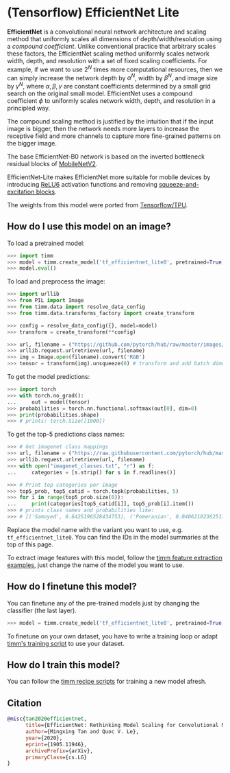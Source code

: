 # (Tensorflow) EfficientNet Lite

**EfficientNet** is a convolutional neural network architecture and scaling method that uniformly scales all dimensions of depth/width/resolution using a *compound coefficient*. Unlike conventional practice that arbitrary scales  these factors, the EfficientNet scaling method uniformly scales network width, depth, and resolution with a set of fixed scaling coefficients. For example, if we want to use $2^N$ times more computational resources, then we can simply increase the network depth by $\alpha ^ N$,  width by $\beta ^ N$, and image size by $\gamma ^ N$, where $\alpha, \beta, \gamma$ are constant coefficients determined by a small grid search on the original small model. EfficientNet uses a compound coefficient $\phi$ to uniformly scales network width, depth, and resolution in a  principled way.

The compound scaling method is justified by the intuition that if the input image is bigger, then the network needs more layers to increase the receptive field and more channels to capture more fine-grained patterns on the bigger image.

The base EfficientNet-B0 network is based on the inverted bottleneck residual blocks of [MobileNetV2](https://paperswithcode.com/method/mobilenetv2).

EfficientNet-Lite makes EfficientNet more suitable for mobile devices by introducing [ReLU6](https://paperswithcode.com/method/relu6) activation functions and removing [squeeze-and-excitation blocks](https://paperswithcode.com/method/squeeze-and-excitation).

The weights from this model were ported from [Tensorflow/TPU](https://github.com/tensorflow/tpu).

## How do I use this model on an image?

To load a pretrained model:

```py
>>> import timm
>>> model = timm.create_model('tf_efficientnet_lite0', pretrained=True)
>>> model.eval()
```

To load and preprocess the image:

```py 
>>> import urllib
>>> from PIL import Image
>>> from timm.data import resolve_data_config
>>> from timm.data.transforms_factory import create_transform

>>> config = resolve_data_config({}, model=model)
>>> transform = create_transform(**config)

>>> url, filename = ("https://github.com/pytorch/hub/raw/master/images/dog.jpg", "dog.jpg")
>>> urllib.request.urlretrieve(url, filename)
>>> img = Image.open(filename).convert('RGB')
>>> tensor = transform(img).unsqueeze(0) # transform and add batch dimension
```

To get the model predictions:

```py
>>> import torch
>>> with torch.no_grad():
...     out = model(tensor)
>>> probabilities = torch.nn.functional.softmax(out[0], dim=0)
>>> print(probabilities.shape)
>>> # prints: torch.Size([1000])
```

To get the top-5 predictions class names:

```py
>>> # Get imagenet class mappings
>>> url, filename = ("https://raw.githubusercontent.com/pytorch/hub/master/imagenet_classes.txt", "imagenet_classes.txt")
>>> urllib.request.urlretrieve(url, filename) 
>>> with open("imagenet_classes.txt", "r") as f:
...     categories = [s.strip() for s in f.readlines()]

>>> # Print top categories per image
>>> top5_prob, top5_catid = torch.topk(probabilities, 5)
>>> for i in range(top5_prob.size(0)):
...     print(categories[top5_catid[i]], top5_prob[i].item())
>>> # prints class names and probabilities like:
>>> # [('Samoyed', 0.6425196528434753), ('Pomeranian', 0.04062102362513542), ('keeshond', 0.03186424449086189), ('white wolf', 0.01739676296710968), ('Eskimo dog', 0.011717947199940681)]
```

Replace the model name with the variant you want to use, e.g. `tf_efficientnet_lite0`. You can find the IDs in the model summaries at the top of this page.

To extract image features with this model, follow the [timm feature extraction examples](https://rwightman.github.io/pytorch-image-models/feature_extraction/), just change the name of the model you want to use.

## How do I finetune this model?

You can finetune any of the pre-trained models just by changing the classifier (the last layer).

```py
>>> model = timm.create_model('tf_efficientnet_lite0', pretrained=True, num_classes=NUM_FINETUNE_CLASSES)
```
To finetune on your own dataset, you have to write a training loop or adapt [timm's training
script](https://github.com/rwightman/pytorch-image-models/blob/master/train.py) to use your dataset.

## How do I train this model?

You can follow the [timm recipe scripts](scripts) for training a new model afresh.

## Citation

```BibTeX
@misc{tan2020efficientnet,
      title={EfficientNet: Rethinking Model Scaling for Convolutional Neural Networks}, 
      author={Mingxing Tan and Quoc V. Le},
      year={2020},
      eprint={1905.11946},
      archivePrefix={arXiv},
      primaryClass={cs.LG}
}
```

<!--
Type: model-index
Collections:
- Name: TF EfficientNet Lite
  Paper:
    Title: 'EfficientNet: Rethinking Model Scaling for Convolutional Neural Networks'
    URL: https://paperswithcode.com/paper/efficientnet-rethinking-model-scaling-for
Models:
- Name: tf_efficientnet_lite0
  In Collection: TF EfficientNet Lite
  Metadata:
    FLOPs: 488052032
    Parameters: 4650000
    File Size: 18820223
    Architecture:
    - 1x1 Convolution
    - Average Pooling
    - Batch Normalization
    - Convolution
    - Dense Connections
    - Dropout
    - Inverted Residual Block
    - RELU6
    Tasks:
    - Image Classification
    Training Data:
    - ImageNet
    ID: tf_efficientnet_lite0
    Crop Pct: '0.875'
    Image Size: '224'
    Interpolation: bicubic
  Code: https://github.com/rwightman/pytorch-image-models/blob/9a25fdf3ad0414b4d66da443fe60ae0aa14edc84/timm/models/efficientnet.py#L1596
  Weights: https://github.com/rwightman/pytorch-image-models/releases/download/v0.1-weights/tf_efficientnet_lite0-0aa007d2.pth
  Results:
  - Task: Image Classification
    Dataset: ImageNet
    Metrics:
      Top 1 Accuracy: 74.83%
      Top 5 Accuracy: 92.17%
- Name: tf_efficientnet_lite1
  In Collection: TF EfficientNet Lite
  Metadata:
    FLOPs: 773639520
    Parameters: 5420000
    File Size: 21939331
    Architecture:
    - 1x1 Convolution
    - Average Pooling
    - Batch Normalization
    - Convolution
    - Dense Connections
    - Dropout
    - Inverted Residual Block
    - RELU6
    Tasks:
    - Image Classification
    Training Data:
    - ImageNet
    ID: tf_efficientnet_lite1
    Crop Pct: '0.882'
    Image Size: '240'
    Interpolation: bicubic
  Code: https://github.com/rwightman/pytorch-image-models/blob/9a25fdf3ad0414b4d66da443fe60ae0aa14edc84/timm/models/efficientnet.py#L1607
  Weights: https://github.com/rwightman/pytorch-image-models/releases/download/v0.1-weights/tf_efficientnet_lite1-bde8b488.pth
  Results:
  - Task: Image Classification
    Dataset: ImageNet
    Metrics:
      Top 1 Accuracy: 76.67%
      Top 5 Accuracy: 93.24%
- Name: tf_efficientnet_lite2
  In Collection: TF EfficientNet Lite
  Metadata:
    FLOPs: 1068494432
    Parameters: 6090000
    File Size: 24658687
    Architecture:
    - 1x1 Convolution
    - Average Pooling
    - Batch Normalization
    - Convolution
    - Dense Connections
    - Dropout
    - Inverted Residual Block
    - RELU6
    Tasks:
    - Image Classification
    Training Data:
    - ImageNet
    ID: tf_efficientnet_lite2
    Crop Pct: '0.89'
    Image Size: '260'
    Interpolation: bicubic
  Code: https://github.com/rwightman/pytorch-image-models/blob/9a25fdf3ad0414b4d66da443fe60ae0aa14edc84/timm/models/efficientnet.py#L1618
  Weights: https://github.com/rwightman/pytorch-image-models/releases/download/v0.1-weights/tf_efficientnet_lite2-dcccb7df.pth
  Results:
  - Task: Image Classification
    Dataset: ImageNet
    Metrics:
      Top 1 Accuracy: 77.48%
      Top 5 Accuracy: 93.75%
- Name: tf_efficientnet_lite3
  In Collection: TF EfficientNet Lite
  Metadata:
    FLOPs: 2011534304
    Parameters: 8199999
    File Size: 33161413
    Architecture:
    - 1x1 Convolution
    - Average Pooling
    - Batch Normalization
    - Convolution
    - Dense Connections
    - Dropout
    - Inverted Residual Block
    - RELU6
    Tasks:
    - Image Classification
    Training Data:
    - ImageNet
    ID: tf_efficientnet_lite3
    Crop Pct: '0.904'
    Image Size: '300'
    Interpolation: bilinear
  Code: https://github.com/rwightman/pytorch-image-models/blob/9a25fdf3ad0414b4d66da443fe60ae0aa14edc84/timm/models/efficientnet.py#L1629
  Weights: https://github.com/rwightman/pytorch-image-models/releases/download/v0.1-weights/tf_efficientnet_lite3-b733e338.pth
  Results:
  - Task: Image Classification
    Dataset: ImageNet
    Metrics:
      Top 1 Accuracy: 79.83%
      Top 5 Accuracy: 94.91%
- Name: tf_efficientnet_lite4
  In Collection: TF EfficientNet Lite
  Metadata:
    FLOPs: 5164802912
    Parameters: 13010000
    File Size: 52558819
    Architecture:
    - 1x1 Convolution
    - Average Pooling
    - Batch Normalization
    - Convolution
    - Dense Connections
    - Dropout
    - Inverted Residual Block
    - RELU6
    Tasks:
    - Image Classification
    Training Data:
    - ImageNet
    ID: tf_efficientnet_lite4
    Crop Pct: '0.92'
    Image Size: '380'
    Interpolation: bilinear
  Code: https://github.com/rwightman/pytorch-image-models/blob/9a25fdf3ad0414b4d66da443fe60ae0aa14edc84/timm/models/efficientnet.py#L1640
  Weights: https://github.com/rwightman/pytorch-image-models/releases/download/v0.1-weights/tf_efficientnet_lite4-741542c3.pth
  Results:
  - Task: Image Classification
    Dataset: ImageNet
    Metrics:
      Top 1 Accuracy: 81.54%
      Top 5 Accuracy: 95.66%
-->